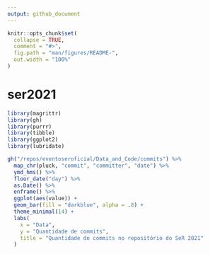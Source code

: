 ```yaml
---
output: github_document
---
```


<!-- README.md is generated from README.Rmd. Please edit that file -->

```r
knitr::opts_chunk$set(
  collapse = TRUE,
  comment = "#>",
  fig.path = "man/figures/README-",
  out.width = "100%"
)
```

# ser2021

<!-- badges: start -->
<!-- badges: end -->

```r
library(magrittr)
library(gh)
library(purrr)
library(tibble)
library(ggplot2)
library(lubridate)
```

```r
gh("/repos/eventoseroficial/Data_and_Code/commits") %>% 
  map_chr(pluck, "commit", "committer", "date") %>% 
  ymd_hms() %>% 
  floor_date("day") %>% 
  as.Date() %>% 
  enframe() %>% 
  ggplot(aes(value)) +
  geom_bar(fill = "darkblue", alpha = .8) +
  theme_minimal(14) +
  labs(
    x = "Data", 
    y = "Quantidade de commits",
    title = "Quantidade de commits no repositório do SeR 2021"
  )
```

